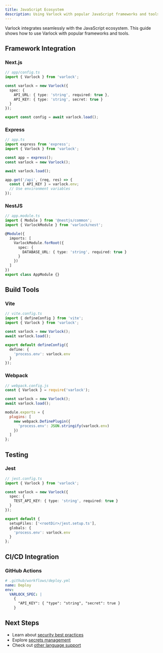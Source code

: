 ```yaml
---
title: JavaScript Ecosystem
description: Using Varlock with popular JavaScript frameworks and tools
---
```


Varlock integrates seamlessly with the JavaScript ecosystem. This guide shows how to use Varlock with popular frameworks and tools.

## Framework Integration

### Next.js

```typescript
// app/config.ts
import { Varlock } from 'varlock';

const varlock = new Varlock({
  spec: {
    API_URL: { type: 'string', required: true },
    API_KEY: { type: 'string', secret: true }
  }
});

export const config = await varlock.load();
```

### Express

```typescript
// app.ts
import express from 'express';
import { Varlock } from 'varlock';

const app = express();
const varlock = new Varlock();

await varlock.load();

app.get('/api', (req, res) => {
  const { API_KEY } = varlock.env;
  // Use environment variables
});
```

### NestJS

```typescript
// app.module.ts
import { Module } from '@nestjs/common';
import { VarlockModule } from 'varlock/nest';

@Module({
  imports: [
    VarlockModule.forRoot({
      spec: {
        DATABASE_URL: { type: 'string', required: true }
      }
    })
  ]
})
export class AppModule {}
```

## Build Tools

### Vite

```typescript
// vite.config.ts
import { defineConfig } from 'vite';
import { Varlock } from 'varlock';

const varlock = new Varlock();
await varlock.load();

export default defineConfig({
  define: {
    'process.env': varlock.env
  }
});
```

### Webpack

```javascript
// webpack.config.js
const { Varlock } = require('varlock');

const varlock = new Varlock();
await varlock.load();

module.exports = {
  plugins: [
    new webpack.DefinePlugin({
      'process.env': JSON.stringify(varlock.env)
    })
  ]
};
```

## Testing

### Jest

```typescript
// jest.config.ts
import { Varlock } from 'varlock';

const varlock = new Varlock({
  spec: {
    TEST_API_KEY: { type: 'string', required: true }
  }
});

export default {
  setupFiles: ['<rootDir>/jest.setup.ts'],
  globals: {
    'process.env': varlock.env
  }
};
```

## CI/CD Integration

### GitHub Actions

```yaml
# .github/workflows/deploy.yml
name: Deploy
env:
  VARLOCK_SPEC: |
    {
      "API_KEY": { "type": "string", "secret": true }
    }
```

## Next Steps

- Learn about [security best practices](/docs/guides/security)
- Explore [secrets management](/docs/guides/secrets)
- Check out [other language support](/docs/guides/other-languages) 